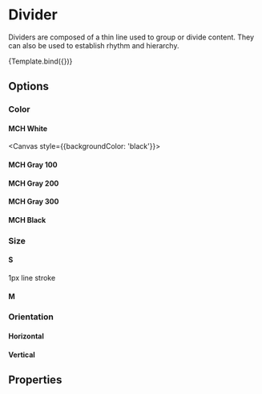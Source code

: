<!--- Divider.stories.mdx --->



<Meta
  title="Components/Structure/Divider"
  component={Divider}
  decorators={[withDesign]}
/>

# Divider

Dividers are composed of a thin line used to group or divide content. They can also be used to establish rhythm and hierarchy.



<Canvas>
  <Story
    name="Divider"
    args={{
      orientation: 'horizontal',
      size: 'm',
      color: 'mch-black',
    }}
    argTypes={argTypes}
    parameters={{
      design: {
        name: 'Figma Design',
        type: 'figma',
        url: 'https://www.figma.com/file/TENnOP4K38G6r3vDL3emCP/AB---Style-Guide?node-id=7645%3A163939',
      },
    }}
  >
    {Template.bind({})}
  </Story>
</Canvas>

## Options

### Color

#### MCH White

<Canvas style={{backgroundColor: 'black'}}>
  <Divider orientation="horizontal" size="m" color="mch-white" />
</Canvas>

#### MCH Gray 100

<Canvas>
  <Divider orientation="horizontal" size="m" color="mch-gray-100" />
</Canvas>

#### MCH Gray 200

<Canvas>
  <Divider orientation="horizontal" size="m" color="mch-gray-200" />
</Canvas>

#### MCH Gray 300

<Canvas>
  <Divider orientation="horizontal" size="m" color="mch-gray-300" />
</Canvas>

#### MCH Black

<Canvas>
  <Divider orientation="horizontal" size="m" color="mch-black" />
</Canvas>

### Size

#### S
<Canvas>
<div>
  <Divider orientation="horizontal" size="s" color="mch-black" />
    <p> 1px line stroke </p>
</div>
</Canvas>

#### M
<Canvas>
<div>
  <Divider orientation="horizontal" size="m" color="mch-black" />
</div>
</Canvas>

### Orientation

#### Horizontal

<Canvas>
  <Divider orientation="horizontal" size="m" color="mch-black" />
</Canvas>

#### Vertical

<Canvas>
<div style={{height: '300px', alignSelf: 'center', justifySelf: 'center'}}>
  <Divider orientation="vertical" size="m" color="mch-black" />
</div>
</Canvas>


## Properties

<ArgsTable of={Divider} />
